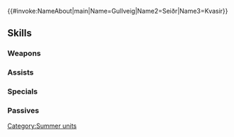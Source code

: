 {{#invoke:NameAbout|main|Name=Gullveig|Name2=Seiðr|Name3=Kvasir}}{{HeroPage Tabs}}
{{Hero Infobox
|Name=Gullveig
|Title=Glittering Sunlight
|WeaponType=Red Tome
|MoveType=Cavalry
|secondPerson=Seiðr
|Origin=Fire Emblem Heroes
|Gender=FF
|duo=Grants unit another action. (May be used only if unit has already entered combat during the current turn.)
|Duel=205
|actorEN=Alice Himora,Valeria Rodriguez
|actorJP=三森すずこ,羊宮妃那
|artist=四々九
|additionDate=June 17, 2024
|releaseDate=June 17, 2024
|cv1=0
|cv2=700200
|TagID=比翼グルヴェイグ
|InternalID=1107
|Properties=special,duo,hat,tiara
|description=Gullveig, the Golden Seer, and Seiðr, Goddess of Light, shining together with the summer sun, sparkling amongst the waves.
}}
{{Stats Page
|Lv1HP=18|Lv1ATK=11|Lv1SPD=8|Lv1DEF=7|Lv1RES=4
|GRHP=50|GRATK=80|GRSPD=90|GRDEF=40|GRRES=30
}}
==Skills==
===Weapons===
{{Weapons Table
|weapon1=Fire
|weapon1Default=1
|weapon1Unlock=1
|weapon2=Elfire
|weapon2Default=2
|weapon2Unlock=2
|weapon3=Bolganone
|weapon3Default=4
|weapon3Unlock=3
|weapon4=Golden Sunlight
|weapon4Default=5
|weapon4Unlock=5
}}
===Assists===
{{Assists Table}}
===Specials===
{{Specials Table
|special1=Retribution
|special1Default=4
|special1Unlock=3
|special2=Vengeance
|special2Unlock=4
|special3=Time and Light
|special3Unlock=5
}}
===Passives===
{{Passives Table
|passiveA1=Death Blow 1
|passiveA2=Swift Sparrow 1
|passiveA3=Swift Sparrow 2
|passiveA4=Flared Sparrow
|passiveA1Unlock=2
|passiveA2Unlock=3
|passiveA3Unlock=4
|passiveA4Unlock=5
|passiveB1=S/R Far Trace 1
|passiveB2=S/R Far Trace 2
|passiveB3=S/R Far Trace 3
|passiveB4=S/R Far Trace 4
|passiveB1Unlock=2
|passiveB2Unlock=3
|passiveB3Unlock=4
|passiveB4Unlock=5
|passiveC1=Odd Spd Wave 1
|passiveC2=Odd Spd Wave 2
|passiveC3=Odd Spd Wave 3
|passiveC4=Odd Spd Wave 4
|passiveC1Unlock=2
|passiveC2Unlock=3
|passiveC3Unlock=4
|passiveC4Unlock=5
}}
{{Heroes Navbox}}
[[Category:Summer units]]